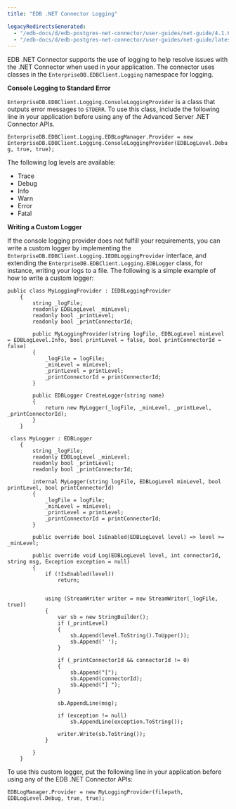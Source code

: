 ```yaml
---
title: "EDB .NET Connector Logging"

legacyRedirectsGenerated:
  - "/edb-docs/d/edb-postgres-net-connector/user-guides/net-guide/4.1.6.1/advanced_server_net_connector_logging.html"
  - "/edb-docs/d/edb-postgres-net-connector/user-guides/net-guide/latest/advanced_server_net_connector_logging.html"
---
```


<div id="advanced_server_net_connector_logging" class="registered_link"></div>

EDB .NET Connector supports the use of logging to help resolve issues with the .NET Connector when used in your application. The connector uses classes in the `EnterpriseDB.EDBClient.Logging` namespace for logging.

**Console Logging to Standard Error**

`EnterpriseDB.EDBClient.Logging.ConsoleLoggingProvider` is a class that outputs error messages to `STDERR`. To use this class, include the following line in your application before using any of the Advanced Server .NET Connector APIs.

`EnterpriseDB.EDBClient.Logging.EDBLogManager.Provider = new EnterpriseDB.EDBClient.Logging.ConsoleLoggingProvider(EDBLogLevel.Debug, true, true);`

The following log levels are available:

-   Trace
-   Debug
-   Info
-   Warn
-   Error
-   Fatal

**Writing a Custom Logger**

If the console logging provider does not fulfill your requirements, you can write a custom logger by implementing the `EnterpriseDB.EDBClient.Logging.IEDBLoggingProvider` interface, and extending the `EnterpriseDB.EDBClient.Logging.EDBLogger` class, for instance, writing your logs to a file. The following is a simple example of how to write a custom logger:

```text
public class MyLoggingProvider : IEDBLoggingProvider
    {
        string _logFile;
        readonly EDBLogLevel _minLevel;
        readonly bool _printLevel;
        readonly bool _printConnectorId;

        public MyLoggingProvider(string logFile, EDBLogLevel minLevel = EDBLogLevel.Info, bool printLevel = false, bool printConnectorId = false)
        {
            _logFile = logFile;
            _minLevel = minLevel;
            _printLevel = printLevel;
            _printConnectorId = printConnectorId;
        }

        public EDBLogger CreateLogger(string name)
        {
            return new MyLogger(_logFile, _minLevel, _printLevel, _printConnectorId);
        }
    }

 class MyLogger : EDBLogger
    {
        string _logFile;
        readonly EDBLogLevel _minLevel;
        readonly bool _printLevel;
        readonly bool _printConnectorId;

        internal MyLogger(string logFile, EDBLogLevel minLevel, bool printLevel, bool printConnectorId)
        {
            _logFile = logFile;
            _minLevel = minLevel;
            _printLevel = printLevel;
            _printConnectorId = printConnectorId;
        }

        public override bool IsEnabled(EDBLogLevel level) => level >= _minLevel;

        public override void Log(EDBLogLevel level, int connectorId, string msg, Exception exception = null)
        {
            if (!IsEnabled(level))
                return;


            using (StreamWriter writer = new StreamWriter(_logFile, true))
            {
                var sb = new StringBuilder();
                if (_printLevel)
                {
                    sb.Append(level.ToString().ToUpper());
                    sb.Append(' ');
                }

                if (_printConnectorId && connectorId != 0)
                {
                    sb.Append("[");
                    sb.Append(connectorId);
                    sb.Append("] ");
                }

                sb.AppendLine(msg);

                if (exception != null)
                    sb.AppendLine(exception.ToString());

                writer.Write(sb.ToString());
            }

        }
    }
```

To use this custom logger, put the following line in your application before using any of the EDB .NET Connector APIs:

`EDBLogManager.Provider = new MyLoggingProvider(filepath, EDBLogLevel.Debug, true, true);`
